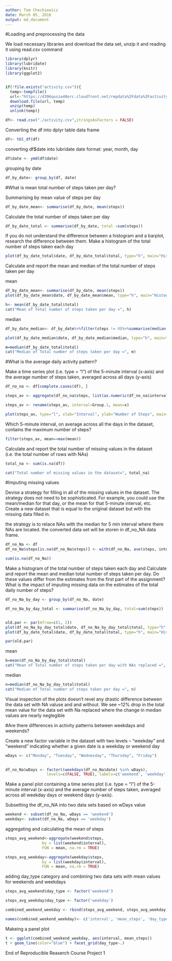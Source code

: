 ```yaml
---
author: Tom Checkiewicz
date: March 05, 2016
output: md_document
---
```


#Loading and preprocessing the data

We load necessary libraries and download the data set, unzip it and reading it using read.csv command
```r
library(dplyr)
library(lubridate)
library(knitr)
library(ggplot2)


if(!file.exists("activity.csv")){
  temp<-tempfile()
  url<-"https://d396qusza40orc.cloudfront.net/repdata%2Fdata%2Factivity.zip"
  download.file(url, temp)
  unzip(temp)
  unlink(temp)}

df<- read.csv("./activity.csv",stringsAsFactors = FALSE)
```

Converting the df into dplyr table data frame

```r
df<- tbl_df(df)
```

converting df$date into lubridate date format: year, month, day

```r
df$date <- ymd(df$date)
```

grouping by date

```r
df_by_date<- group_by(df, date)
```


#What is mean total number of steps taken per day?

Summarising by mean value of steps per day

```r
df_by_date_mean<- summarise(df_by_date, mean(steps))
```

Calculate the total number of steps taken per day

```r
df_by_date_total <- summarise(df_by_date, total =sum(steps))
```

If you do not understand the difference between a histogram and a barplot, research the difference between them. 
Make a histogram of the total number of steps taken each day


```r
plot(df_by_date_total$date, df_by_date_total$total, type="h", main="Histogram of Daily Steps",xlab="Date", ylab="Steps per Day", col="black", lwd=7)

```

Calculate and report the mean and median of the total number of steps taken per day

mean
```r
df_by_date_mean<- summarise(df_by_date, mean(steps))
plot(df_by_date_mean$date, df_by_date_mean$mean, type="h", main="Histogram of the mean of the total number of steps taken per day",xlab="Date", ylab="Steps per Day", col="green", lwd=7)

h<- mean(df_by_date_total$total)
cat("Mean of Total number of steps taken per day =", h)

```


median
```r
df_by_date_median<- df_by_date%>%filter(steps != 0)%>%summarise(median(steps))

plot(df_by_date_median$date, df_by_date_median$median, type="h", main="Histogram of the median of the total number of steps taken per day",xlab="Date", ylab="Steps per Day", col="green", lwd=7)

m=median(df_by_date_total$total)
cat("Median of Total number of steps taken per day =", m)
```


#What is the average daily activity pattern?

Make a time series plot (i.e. type = "l") of the 5-minute interval (x-axis) and the average number of steps taken, averaged across all days (y-axis)

```r

df_no_na <- df[complete.cases(df), ]

steps_av <- aggregate(df_no_na$steps, list(as.numeric(df_no_na$interval)), FUN="mean")

steps_av <- rename(steps_av, interval=Group.1, mean=x)

plot(steps_av, type="l", xlab="Interval", ylab="Number of Steps", main="Daily Activity Pattern", col=2)

```


Which 5-minute interval, on average across all the days in the dataset, contains the maximum number of steps?


```r
filter(steps_av, mean==max(mean))
```

Calculate and report the total number of missing values in the dataset (i.e. the total number of rows with NAs)


```r
total_na <- sum(is.na(df))

cat("Total number of missing values in the dataset=", total_na)
```


#Imputing missing values

Devise a strategy for filling in all of the missing values in the dataset. The strategy does not need to be sophisticated. 
For example, you could use the mean/median for that day, or the mean for that 5-minute interval, etc.
Create a new dataset that is equal to the original dataset but with the missing data filled in.

the strategy is to relace NAs with the median for 5  min interval where there NAs are located.
the converted data set will be storen in df_no_NA data frame.


```r

df_no_Na <- df
df_no_Na$steps[is.na(df_no_Na$steps)] <- with(df_no_Na, ave(steps, interval, FUN = function(x) median(x, na.rm = TRUE)))[is.na(df_no_Na$steps)]

sum(is.na(df_no_Na))
```

Make a histogram of the total number of steps taken each day and Calculate and report the mean and median total number of steps taken per day. 
Do these values differ from the estimates from the first part of the assignment? 
What is the impact of imputing missing data on the estimates of the total daily number of steps?



```r

df_no_Na_by_day <- group_by(df_no_Na, date)

df_no_Na_by_day_total <- summarise(df_no_Na_by_day, total=sum(steps))


old.par <- par(mfrow=c(1, 2))
plot(df_no_Na_by_day_total$date, df_no_Na_by_day_total$total, type="h", main="Histogram of Daily Steps with Nas replaced with interval median",xlab="Date", ylab="Steps per Day", col="green", lwd=7)
plot(df_by_date_total$date, df_by_date_total$total, type="h", main="Histogram of Daily Steps with NA values",xlab="Date", ylab="Steps per Day", col="steelblue", lwd=7)

par(old.par)

```


mean
```r
b=mean(df_no_Na_by_day_total$total)
cat("Mean of Total number of steps taken per day with NAs replaced =", b)

```

median
```r
n=median(df_no_Na_by_day_total$total)
cat("Median of Total number of steps taken per day =", n)

```

Visual inspection of the plots doesn't revel any drastic difference between the data set with NA valuse and and without.
We see ~12% drop in the total mean value for the data set with Na replaced where the change in median values are nearly neglegible



#Are there differences in activity patterns between weekdays and weekends?

Create a new factor variable in the dataset with two levels – “weekday” and “weekend” indicating 
whether a given date is a weekday or weekend day
```r
wDays <- c("Monday", "Tuesday", "Wednesday", "Thursday", "Friday")

  
df_no_Na$wDays <- factor((weekdays(df_no_Na$date) %in% wDays), 
                  levels=c(FALSE, TRUE), labels=c('weekend', 'weekday'))
```


Make a panel plot containing a time series plot (i.e. type = "l") of the 5-minute interval (x-axis)
and the average number of steps taken, averaged across all weekday days or weekend days (y-axis).


Subsetting  the df_no_NA into two data sets based on wDays value
```r
weekend <- subset(df_no_Na, wDays == 'weekend')
weekday<- subset(df_no_Na, wDays == 'weekday')
```

aggregating and calculating the mean of steps

```r
steps_avg_weekend<-aggregate(weekend$steps, 
                by = list(weekend$interval), 
                FUN = mean, na.rm = TRUE)

steps_avg_weekday<-aggregate(weekday$steps, 
                by = list(weekday$interval), 
                FUN = mean, na.rm = TRUE)
```


adding day_type category and combining two data sets with mean values for weekends and weekdays
```r
steps_avg_weekend$day_type <- factor('weekend')

steps_avg_weekday$day_type <- factor('weekday')

combined_weekend_weekday <- rbind(steps_avg_weekend, steps_avg_weekday)

names(combined_weekend_weekday)<- c('interval', 'mean_steps', 'day_type')
```


Makeing a panel plot
```r
t <- ggplot(combined_weekend_weekday, aes(interval, mean_steps))
t + geom_line(color="blue") + facet_grid(day_type~.)
```



End of Reproducible Reaserch Course Project 1